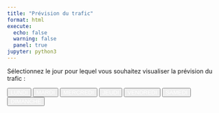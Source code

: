 ```yaml
---
title: "Prévision du trafic"
format: html
execute:
  echo: false
  warning: false
  panel: true
jupyter: python3
---
```


<p>Sélectionnez le jour pour lequel vous souhaitez visualiser la prévision du trafic : </p>

<div id="button-container">
  <button onclick="showMap('monday_map.html')">LUNDI</button>
  <button onclick="showMap('tuesday_map.html')">MARDI</button>
  <button onclick="showMap('wednesday_map.html')">MERCREDI</button>
  <button onclick="showMap('thursday_map.html')">JEUDI</button>
  <button onclick="showMap('friday_map.html')">VENDREDI</button>
  <button onclick="showMap('saturday_map.html')">SAMEDI</button>
  <button onclick="showMap('sunday_map.html')">DIMANCHE</button>
</div>

<style>
  button {color: white}
</style>

<div id="map-container">
  <iframe id="map-frame" src="" width="800" height="600" style="border: none;"></iframe>
</div>

<script>
  function showMap(mapFile) {
    const iframe = document.getElementById('map-frame');
    iframe.src = `map/${mapFile}`;  // attention dossier map à laisser dans /docs
    }
</script>